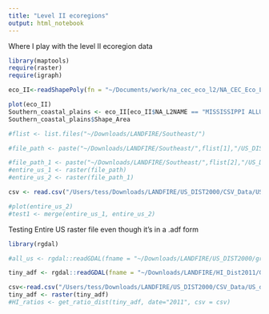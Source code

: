 ```yaml
---
title: "Level II ecoregions"
output: html_notebook
---
```


Where I play with the level II ecoregion data

```r
library(maptools)
require(raster)
require(igraph)

eco_II<-readShapePoly(fn = "~/Documents/work/na_cec_eco_l2/NA_CEC_Eco_Level2.shp")

plot(eco_II)
Southern_coastal_plains <- eco_II[eco_II$NA_L2NAME == "MISSISSIPPI ALLUVIAL AND SOUTHEAST USA COASTAL PLAINS", ]
Southern_coastal_plains$Shape_Area

#flist <- list.files("~/Downloads/LANDFIRE/Southeast/")

#file_path <- paste("~/Downloads/LANDFIRE/Southeast/",flist[1],"/US_DIST2013\\US_DIST2013.tif", sep ="")

#file_path_1 <- paste("~/Downloads/LANDFIRE/Southeast/",flist[2],"/US_DIST2013\\US_DIST2013.tif", sep ="")
#entire_us_1 <- raster(file_path)
#entire_us_2 <- raster(file_path_1)

csv <- read.csv("/Users/tess/Downloads/LANDFIRE/US_DIST2000/CSV_Data/US_disturb2000.csv")

#plot(entire_us_2)
#test1 <- merge(entire_us_1, entire_us_2)
```


Testing Entire US raster file even though it's in a .adf form

```r

library(rgdal)

#all_us <- rgdal::readGDAL(fname = "~/Downloads/LANDFIRE/US_DIST2000/grid1/us_dist2000/") # Too big to load locally

tiny_adf <- rgdal::readGDAL(fname = "~/Downloads/LANDFIRE/HI_Dist2011/Grid/hi_dist2011/") 

csv<-read.csv("/Users/tess/Downloads/LANDFIRE/US_DIST2000/CSV_Data/US_disturb2000.csv")
tiny_adf <- raster(tiny_adf)
#HI_ratios <- get_ratio_dist(tiny_adf, date="2011", csv = csv)

```
